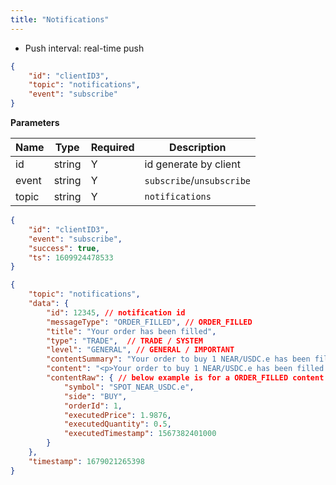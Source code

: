 ```yaml
---
title: "Notifications"
---
```


- Push interval: real-time push

```json
{
    "id": "clientID3",
    "topic": "notifications",
    "event": "subscribe"
}
```

**Parameters**

| Name   | Type   | Required | Description                              |
| ------ | ------ | -------- | ---------------------------------------- |
| id     | string | Y        | id generate by client                    |
| event  | string | Y        | `subscribe`/`unsubscribe`                |
| topic  | string | Y        | `notifications`            |

<RequestExample>

```json Response
{
    "id": "clientID3",
    "event": "subscribe",
    "success": true,
    "ts": 1609924478533
}
```
</RequestExample>
<ResponseExample>

```json Subscribed Message
{
    "topic": "notifications",
    "data": {
        "id": 12345, // notification id
        "messageType": "ORDER_FILLED", // ORDER_FILLED
        "title": "Your order has been filled",
        "type": "TRADE",  // TRADE / SYSTEM
        "level": "GENERAL", // GENERAL / IMPORTANT
        "contentSummary": "Your order to buy 1 NEAR/USDC.e has been filled: 0.5/1 at 1.9876.",
        "content": "<p>Your order to buy 1 NEAR/USDC.e has been filled: 0.5/1 at 1.9876.</p>",
        "contentRaw": { // below example is for a ORDER_FILLED content
            "symbol": "SPOT_NEAR_USDC.e",
            "side": "BUY",
            "orderId": 1,
            "executedPrice": 1.9876, 
            "executedQuantity": 0.5,
            "executedTimestamp": 1567382401000 
        }
    },
    "timestamp": 1679021265398
}
```
</ResponseExample>